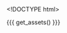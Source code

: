 <!DOCTYPE html>
<html>
    <head>
        <meta http-equiv="Content-Type" content="text/html; charset=utf-8"/>
        <base target="_blank"> <!-- open all links on a new tab -->

        <title>{{{ params$title }}}</title>

        {{{ get_assets() }}}
    </head>

    <body>
        <script type="text/javascript">
        ```r

        data = {{ data }}

        color_scale = {{{ get_d3_color_scale() }}}

        cell_width = {{ params$cell_width }}

        cell_height = {{ params$cell_height }}

        row_names = {{  }}

        plot = new_plot(
          width: {{ params$width }}
          height: {{ params$height }}
          padding: {{ params$padding }}

          title: {{ params$title }}
          subtitle: {{ params$subtitle }}

          xlab: {{ params$xlab }}
          ylab: {{ params$ylab }}
        )

        # add col groups
        g_col_group = plot.selectAll(".col_group")
          .data(data)
        .enter().append("g")
          .attr("class", "col_group")

        # add col names
        if {{ params$show_col_names }} is true
          g_col_names = g_col_group.selectAll(".col_name")
              .data((d) -> d.col_names)
            .enter().append("text")
              .attr(
                    "class": "col_name"
                    "x": (d,i) -> cell_width * i
                    "y": 6
                    "dy": "-.5em"
                    "dx": ".4em"
                    "text-anchor": "start"
              ).text((d) -> d)

        # Add cells for each row
        get_row = (row) ->
          cell = d3.select(@).selectAll(".cell")
              .data(row.row_values)
            .enter().append("rect")
              .attr(
                  "class": "cell"
                  "x": (d,i) -> cell_width*i
                  "width": cell_width
                  "height": cell_height)
              .style("fill", (d) -> color_scale(d.cell_value))
              .on("mouseover", ()->
                  # TODO: refactor this
                  $col_group = $(this).closest(".col_group")
                  $rows = $col_group.find(".row")
                  $current_row = $(this).closest(".row")
                  row_index = $rows.index($current_row)
                  row_name = row_names[row_index]

                  cell_index = $current_row.find(".cell").index($(this))
                  col_name = d3.select($col_group[0]).data()[0].col_names[cell_index]

                  cell_value = decimal_format(d3.select(this).data()[0].cell_value)

                  title = "#{row_name}<br>
                          #{col_name}<br>
                          <strong>#{cell_value}</strong>"

                  $(this).tooltip
                      title: title
                      html: true
                      container: "body"
                      placement: "top"
                  $(this).tooltip('show')
              )



        # Add rows
        g_rows = g_col_group.selectAll(".row")
          .data((d) -> d.col_values)
        .enter().append("g")
          .attr("class", "row")
          .attr("transform", (d, i) -> "translate(0,#{cell_height*i})" )
          .each(get_row)
          # .attr("row-id", (d,i) -> @model.rowIds[i])
          # .attr("cluster", (d,i) -> @model.clusters[i])

        g_row_names = g_col_group.filter((d, i) -> i == 0).append("g")

        # Add row names
        if {{ params$show_row_names }} is true
          g_row_names.selectAll(".row_name")
              .data(()-> row_names)
            .enter().append("text")
              .attr("y", (d,i) -> cell_height*i)
              .attr("dy", "1em")
              .attr("class", "row_name")
              .text((d) -> d)

        # Calculate col group widths (after appending rows names, but before fixing them)
        col_group_widths = g_col_group[0].map((col_group)-> col_group.getBBox().width)

        if (data.length > 1)
          # add col group names
          g_col_group_names = g_col_group.append("text")
              .attr(
                  "x": (d, i)-> col_group_widths[i]/2
                  "y": "-2em"
                  "text-anchor": "middle"
                  "class": "col_group_name"
              ).text((d) -> d.col_group_name)

        # TODO: refactor this madness
        col_group_x_values = [];
        i = 0
        while i < col_group_widths.length
        if i is 0
          col_group_x_values[0] = 12
        else
          col_group_x_values[i] = col_group_x_values[i - 1] + col_group_widths[i-1] + 12
        i++

        col_group_scale_range = [0, d3.sum(col_group_widths.slice(0, col_group_widths.length - 1)) + 24]

        # Fix col group widths (maybe we don't even need a scale)
        plot.scales.col_group = d3.scale.linear()
          .domain([0, d3.max(col_group_x_values)])
          .range(col_group_scale_range)

        g_col_group.attr("transform", (d, i) -> "translate(#{plot.scales.col_group(col_group_x_values[i])},0)")

        # Fix row widths
        row_width = g_row_names.node().getBBox().width

        g_row_names.selectAll("text")
          .attr(
              "x": -(12)
              "text-anchor": "end"
          )

          # right aligned
          # .attr(
          #     "x": -(row_width + 12)
          #     "text-anchor": "start") # left aligned

    ```
    </script>
  </body>
</html>

